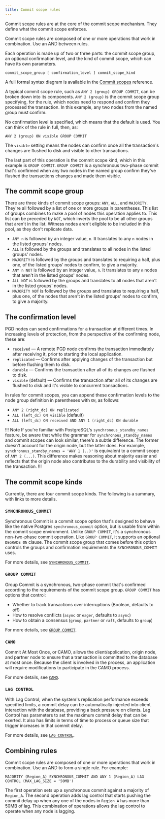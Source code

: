 ```yaml
---
title: Commit scope rules
---
```


Commit scope rules are at the core of the commit scope mechanism. They define what the commit scope enforces. 

Commit scope rules are composed of one or more operations that work in combination. Use an AND between rules.

Each operation is made up of two or three parts: the commit scope group, an optional confirmation level, and the kind of commit scope, which can have its own parameters.

```
commit_scope_group [ confirmation_level ] commit_scope_kind
```

A full formal syntax diagram is available in the [Commit scopes](/pgd/latest/reference/commit-scopes/#commit-scope-syntax) reference.

A typical commit scope rule, such as `ANY 2 (group) GROUP COMMIT`, can be broken down into its components. `ANY 2 (group)` is the commit scope group specifying, for the rule, which nodes need to respond and confirm they processed the transaction. In this example, any two nodes from the named group must confirm.

No confirmation level is specified, which means that the default is used. You can think of the rule in full, then, as:

```
ANY 2 (group) ON visible GROUP COMMIT
```

The `visible` setting means the nodes can confirm once all the transaction's changes are flushed to disk and visible to other transactions.

The last part of this operation is the commit scope kind, which in this example is `GROUP COMMIT`. `GROUP COMMIT` is a synchronous two-phase commit that's confirmed when any two nodes in the named group confirm they've flushed the transactions changes and made them visible.

## The commit scope group

There are three kinds of commit scope groups: `ANY`, `ALL`, and `MAJORITY`. They're all followed by a list of one or more groups in parentheses. This list of groups combines to make a pool of nodes this operation applies to. This list can be preceded by `NOT`, which inverts the pool to be all other groups that aren't in the list. Witness nodes aren't eligible to be included in this pool, as they don't replicate data.

- `ANY n` is followed by an integer value, `n`. It translates to any `n` nodes in the listed groups' nodes.
- `ALL` is followed by the groups and translates to all nodes in the listed groups' nodes.
- `MAJORITY` is followed by the groups and translates to requiring a half, plus one, of the listed groups' nodes to confirm, to give a majority.
- `ANY n NOT` is followed by an integer value, `n`. It translates to any `n` nodes that aren't in the listed groups' nodes.
- `ALL NOT` is followed by the groups and translates to all nodes that aren't in the listed groups' nodes.
- `MAJORITY NOT` is followed by the groups and translates to requiring a half, plus one, of the nodes that aren't in the listed groups' nodes to confirm, to give a majority.


## The confirmation level

PGD nodes can send confirmations for a transaction at different times. In increasing levels of protection, from the perspective of the confirming node, these are:

- `received` &mdash; A remote PGD node confirms the transaction immediately after receiving it, prior to starting the local application.
- `replicated` &mdash; Confirms after applying changes of the transaction but before flushing them to disk.
- `durable` &mdash; Confirms the transaction after all of its changes are flushed to disk.
- `visible` (default) &mdash; Confirms the transaction after all of its changes are flushed to disk and it's visible to concurrent transactions.

In rules for commit scopes, you can append these confirmation levels to the node group definition in parentheses with `ON`, as follows:

- `ANY 2 (right_dc) ON replicated`
- `ALL (left_dc) ON visible` (default)
- `ALL (left_dc) ON received AND ANY 1 (right_dc) ON durable`

!!! Note
If you're familiar with PostgreSQL's `synchronous_standby_names` feature, be aware that while the grammar for `synchronous_standby_names` and commit scopes can look similar, there's a subtle difference. The former doesn't account for the origin node, but the latter does. For example, `synchronous_standby_names = 'ANY 1 (..)'` is equivalent to a commit scope of `ANY 2 (...)`. This difference makes reasoning about majority easier and reflects that the origin node also contributes to the durability and visibility of the transaction.
!!!

## The commit scope kinds

Currently, there are four commit scope kinds. The following is a summary, with links to more details.

### `SYNCHRONOUS_COMMIT`

Synchronous Commit is a commit scope option that's designed to behave like the native Postgres `synchronous_commit` option, but is usable from within the commit scope environment. Unlike `GROUP COMMIT`, it's a synchronous non-two-phase commit operation. Like `GROUP COMMIT`, it supports an optional `DEGRADE ON` clause. The commit scope group that comes before this option controls the groups and confirmation requirements the `SYNCHRONOUS_COMMIT` uses.

For more details, see [`SYNCHRONOUS_COMMIT`](synchronous_commit).

### `GROUP COMMIT`

Group Commit is a synchronous, two-phase commit that's confirmed according to the requirements of the commit scope group. `GROUP COMMIT` has options that control:

- Whether to track transactions over interruptions (Boolean, defaults to off) 
- How to resolve conflicts (`async` or `eager`, defaults to `async`)
- How to obtain a consensus (`group`, `partner` or `raft`, defaults to `group`)

For more details, see [`GROUP COMMIT`](group-commit).

### `CAMO`

Commit At Most Once, or CAMO, allows the client/application, origin node, and partner node to ensure that a transaction is committed to the database at most once. Because the client is involved in the process, an application will require modifications to participate in the CAMO process. 

For more details, see [`CAMO`](camo).

### `LAG CONTROL`

With Lag Control, when the system's replication performance exceeds specified limits, a commit delay can be automatically injected into client interaction with the database, providing a back pressure on clients. Lag Control has parameters to set the maximum commit delay that can be exerted. It also has limits in terms of time to process or queue size that trigger increases in that commit delay.

For more details, see [`LAG CONTROL`](lag-control).

## Combining rules

Commit scope rules are composed of one or more operations that work in combination. Use an AND to form a single rule. For example:

```
MAJORITY (Region_A) SYNCHRONOUS_COMMIT AND ANY 1 (Region_A) LAG CONTROL (MAX_LAG_SIZE = '50MB')
```

The first operation sets up a synchronous commit against a majority of `Region_A`. The second operation adds lag control that starts pushing the commit delay up when any one of the nodes in `Region_A` has more than 50MB of lag. This combination of operations allows the lag control to operate when any node is lagging.
